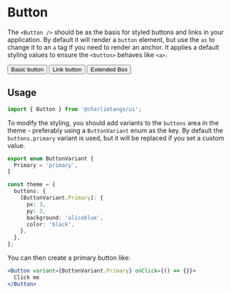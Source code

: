 
<Meta title="Components/Button" component={Button} />

# Button

The `<Button />` should be as the basis for styled buttons and links in your application. By default
it will render a `button` element, but use the `as` to change it to an `a` tag if you need to render
an anchor. It applies a default styling values to ensure the `<button>` behaves like `<a>`.

<Preview>
  <div>
    <Button style={{ marginRight: 16 }}>Basic button</Button>
    <Button style={{ marginRight: 16 }} as="a" href="#">
      Link button
    </Button>
    <Button as={Box}>Extended Box</Button>
  </div>
</Preview>

## Usage

```jsx harmony
import { Button } from '@charlietango/ui';
```

To modify the styling, you should add variants to the `buttons` area in the theme - preferably using
a `ButtonVariant` enum as the key. By default the `buttons.primary` variant is used, but it will be
replaced if you set a custom value.

```typescript
export enum ButtonVariant {
  Primary = 'primary',
}

const theme = {
  buttons: {
    [ButtonVariant.Primary]: {
      px: 3,
      py: 2,
      background: 'aliceblue',
      color: 'black',
    },
  },
};
```

You can then create a primary button like:

```jsx harmony
<Button variant={ButtonVariant.Primary} onClick={() => {}}>
  Click me
</Button>
```
